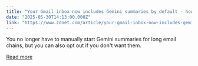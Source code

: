 ```yaml
---
title: "Your Gmail inbox now includes Gemini summaries by default - how to stop them"
date: "2025-05-30T14:13:00.000Z"
link: "https://www.zdnet.com/article/your-gmail-inbox-now-includes-gemini-summaries-by-default-how-to-stop-them/"
---
```


You no longer have to manually start Gemini summaries for long email chains, but you can also opt out if you don't want them.

[Read more](https://www.zdnet.com/article/your-gmail-inbox-now-includes-gemini-summaries-by-default-how-to-stop-them/)
